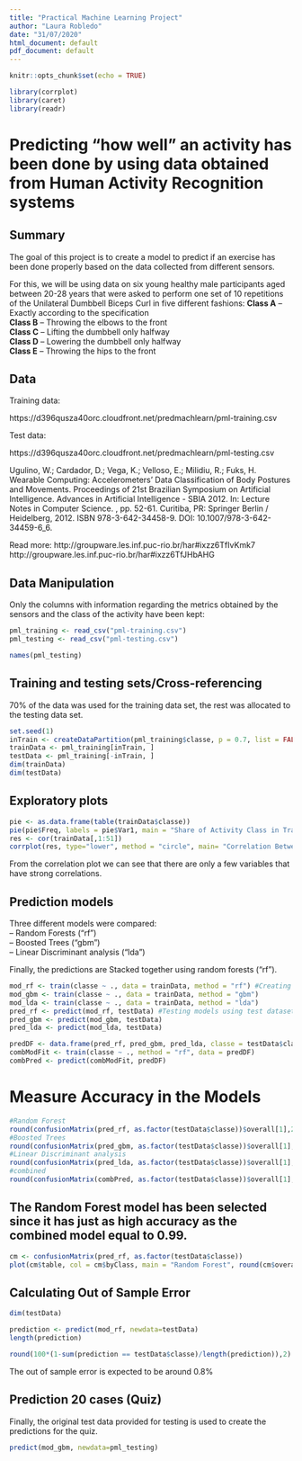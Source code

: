 ```yaml
---
title: "Practical Machine Learning Project"
author: "Laura Robledo"
date: "31/07/2020"
html_document: default
pdf_document: default
---
```


```r
knitr::opts_chunk$set(echo = TRUE)
```


```r
library(corrplot)
library(caret)
library(readr)
```


# Predicting "how well" an activity has been done by using data obtained from Human Activity Recognition systems


## Summary


The goal of this project is to create a model to predict if an exercise has been done properly based on the data collected from different sensors.  

For this, we will be using data on six young healthy male participants aged between 20-28 years that were asked to perform one set of 10 repetitions of the Unilateral Dumbbell Biceps Curl in five different fashions: 
**Class A** -- Exactly according to the specification  
**Class B** -- Throwing the elbows to the front  
**Class C** -- Lifting the dumbbell only halfway  
**Class D** -- Lowering the dumbbell only halfway  
**Class E** -- Throwing the hips to the front  



## Data

Training data:  

https://d396qusza40orc.cloudfront.net/predmachlearn/pml-training.csv  

Test data:  

https://d396qusza40orc.cloudfront.net/predmachlearn/pml-testing.csv  

Ugulino, W.; Cardador, D.; Vega, K.; Velloso, E.; Milidiu, R.; Fuks, H. Wearable Computing: Accelerometers' Data Classification of Body Postures and Movements. Proceedings of 21st Brazilian Symposium on Artificial Intelligence. Advances in Artificial Intelligence - SBIA 2012. In: Lecture Notes in Computer Science. , pp. 52-61. Curitiba, PR: Springer Berlin / Heidelberg, 2012. ISBN 978-3-642-34458-9. DOI: 10.1007/978-3-642-34459-6_6.  

Read more: http://groupware.les.inf.puc-rio.br/har#ixzz6TfIvKmk7  
           http://groupware.les.inf.puc-rio.br/har#ixzz6TfJHbAHG  


## Data Manipulation

Only the columns with information regarding the metrics obtained by the sensors and the class of the activity have been kept:

```r
pml_training <- read_csv("pml-training.csv")
pml_testing <- read_csv("pml-testing.csv") 

```

```r
names(pml_testing)
```


## Training and testing sets/Cross-referencing 

70% of the data was used for the training data set, the rest was allocated to the testing data set.

```r
set.seed(1)
inTrain <- createDataPartition(pml_training$classe, p = 0.7, list = FALSE)
trainData <- pml_training[inTrain, ]
testData <- pml_training[-inTrain, ]
dim(trainData)
dim(testData)
```



## Exploratory plots

```r
pie <- as.data.frame(table(trainData$classe))
pie(pie$Freq, labels = pie$Var1, main = "Share of Activity Class in Training Set", col=rainbow(length(5:10)))
res <- cor(trainData[,1:51])
corrplot(res, type="lower", method = "circle", main= "Correlation Between Variables")
```

From the correlation plot we can see that there are only a few variables that have strong correlations.


## Prediction models


Three different models were compared:  
-- Random Forests ("rf")  
-- Boosted Trees ("gbm")  
-- Linear Discriminant analysis ("lda") 

Finally, the predictions are Stacked together using random forests ("rf"). 

```r
mod_rf <- train(classe ~ ., data = trainData, method = "rf") #Creating models
mod_gbm <- train(classe ~ ., data = trainData, method = "gbm")
mod_lda <- train(classe ~ ., data = trainData, method = "lda")
pred_rf <- predict(mod_rf, testData) #Testing models using test dataset
pred_gbm <- predict(mod_gbm, testData)
pred_lda <- predict(mod_lda, testData)

predDF <- data.frame(pred_rf, pred_gbm, pred_lda, classe = testData$classe) #combine models & predict
combModFit <- train(classe ~ ., method = "rf", data = predDF)
combPred <- predict(combModFit, predDF)

```


# Measure Accuracy in the Models

```r
#Random Forest
round(confusionMatrix(pred_rf, as.factor(testData$classe))$overall[1],2)
#Boosted Trees
round(confusionMatrix(pred_gbm, as.factor(testData$classe))$overall[1],2)
#Linear Discriminant analysis
round(confusionMatrix(pred_lda, as.factor(testData$classe))$overall[1],2)
#combined 
round(confusionMatrix(combPred, as.factor(testData$classe))$overall[1],2)
```

## The Random Forest model has been selected since it has just as high accuracy as the combined model equal to 0.99.  

```r
cm <- confusionMatrix(pred_rf, as.factor(testData$classe))
plot(cm$table, col = cm$byClass, main = "Random Forest", round(cm$overall['Accuracy'], 2))
```


## Calculating Out of Sample Error


```r
dim(testData)
```

```r
prediction <- predict(mod_rf, newdata=testData)
length(prediction)
```

```r
round(100*(1-sum(prediction == testData$classe)/length(prediction)),2)
```

The out of sample error is expected to be around 0.8%


## Prediction 20 cases (Quiz)

Finally, the original test data provided for testing is used to create the predictions for the quiz.

```r
predict(mod_gbm, newdata=pml_testing)
```

